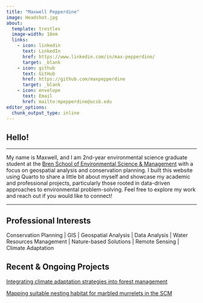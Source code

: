 ```yaml
---
title: "Maxwell Pepperdine"
image: Headshot.jpg
about:
  template: trestles
  image-width: 18em
  links:
    - icon: linkedin
      text: LinkedIn
      href: https://www.linkedin.com/in/max-pepperdine/
      target: _blank
    - icon: github
      text: GitHub
      href: https://github.com/maxpepperdine
      target: _blank
    - icon: envelope
      text: Email
      href: mailto:mpepperdine@ucsb.edu
editor_options: 
  chunk_output_type: inline
---
```


## Hello!

<hr class="custom-line">

My name is Maxwell, and I am 2nd-year environmental science graduate student at the [Bren School of Environmental Science & Management](https://bren.ucsb.edu/masters-programs/master-environmental-science-and-management) with a focus on geospatial analysis and conservation planning. I built this website using Quarto to share a little bit about myself and showcase my academic and professional projects, particularly those rooted in data-driven approaches to environmental problem-solving. Feel free to explore my work and reach out if you would like to connect!

<hr class="custom-line">

## Professional Interests

Conservation Planning \| GIS \| Geospatial Analysis \| Data Analysis \| Water Resources Management \| Nature-based Solutions \| Remote Sensing \| Climate Adaptation

## Recent & Ongoing Projects

[Integrating climate adaptation strategies into forest management](https://bren.ucsb.edu/projects/integrating-climate-adaptation-strategies-local-collaborative-forest-management-northern)

[Mapping suitable nesting habitat for marbled murrelets in the SCM](files/MAMU_mapping_SCM_final_report.pdf)
